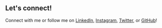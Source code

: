 ## Let's connect!

Connect with me or follow me on [LinkedIn](https://www.linkedin.com/in/angelines-yaport-garcia), [Instagram](https://www.instagram.com/angelinesyg/), [Twitter](https://twitter.com/angelines_yg), or [GitHub](https://github.com/angelinesyg)! 

